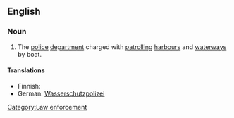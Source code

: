 {{wikipedia}}
==English==

===Noun===
{{en-noun|sg=[[water]] [[police]]|-}}

# The [[police]] [[department]] charged with [[patrol]]ling [[harbour]]s and [[waterway]]s by boat.

====Translations====
{{top}}
* Finnish: {{t-|fi|venepoliisi}}
* German: [[Wasserschutzpolizei]] {{f}}
{{mid}}
{{bottom}}

[[Category:Law enforcement]]